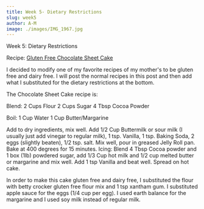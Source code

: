 ```yaml
---
title: Week 5- Dietary Restrictions
slug: week5
author: A-M
image: ./images/IMG_1967.jpg
---
```


<div className="main-page-container">
  <p className="main-page-header">Week 5: Dietary Restrictions</p>
  <p className="sub-header-cream">Recipe: <a
    className="category-link baking"
    href="https://www.amazon.com/Professional-Pastry-Chef-Fundamentals-Baking/dp/0471359254?creativeASIN=0471359254&linkCode=w61&imprToken=Zr.CLkO3NnBGCANS1sU2Xg&slotNum=44&tag=uuid10-20"
  >
   Gluten Free Chocolate Sheet Cake
  </a>  </p>

  <p className="post-text">
   I decided to modify one of my favorite recipes of my mother's to be gluten free and dairy free. I will post the normal recipes in this post and then add what I substituted for the dietary restrictions at the bottom.

The Chocolate Sheet Cake recipe is:

Blend: 2 Cups Flour 2 Cups Sugar 4 Tbsp Cocoa Powder

Boil: 1 Cup Water 1 Cup Butter/Margarine

Add to dry ingredients, mix well. Add 1/2 Cup Buttermilk or sour milk (I usually just add vinegar to regular milk), 1 tsp. Vanilla, 1 tsp. Baking Soda, 2 eggs (slightly beaten), 1/2 tsp. salt. Mix well, pour in greased Jelly Roll pan. Bake at 400 degrees for 15 minutes. Icing: Blend 4 Tbsp Cocoa powder and 1 box (1lb) powdered sugar, add 1/3 Cup hot milk and 1/2 cup melted butter or margarine and mix well. Add 1 tsp Vanilla and beat well. Spread on hot cake.
  </p>

  <p>In order to make this cake gluten free and dairy free, I substituted the flour with betty crocker gluten free flour mix and 1 tsp xantham gum. I substituted apple sauce for the eggs (1/4 cup per egg). I used earth balance for the margarine and I used soy milk instead of regular milk.</p>

</div>
